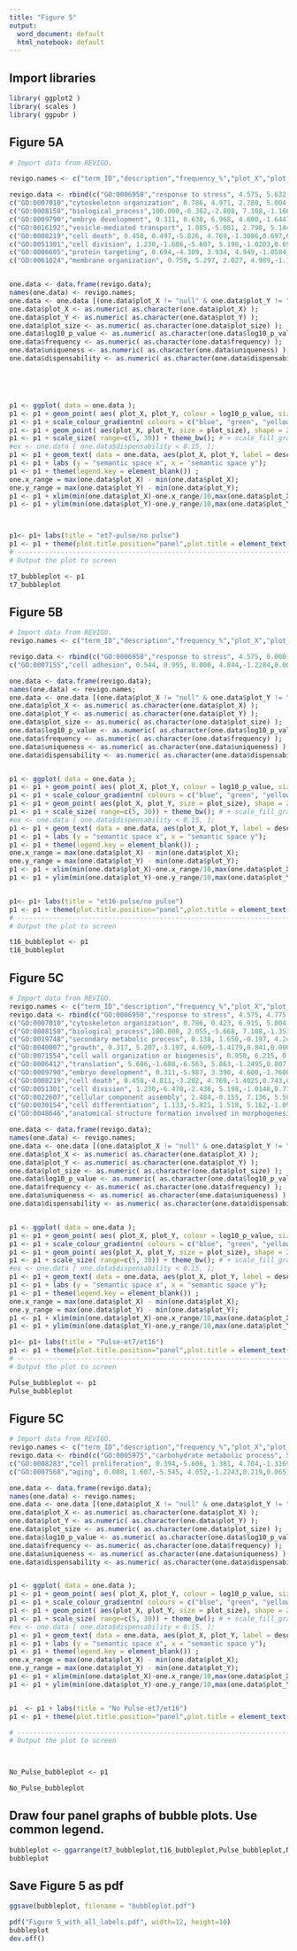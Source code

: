 ```yaml
---
title: "Figure 5"
output:
  word_document: default
  html_notebook: default
---
```


## Import libraries
```r
library( ggplot2 )
library( scales )
library( ggpubr )
```
## Figure 5A
```r
# Import data from REVIGO.

revigo.names <- c("term_ID","description","frequency_%","plot_X","plot_Y","plot_size","log10_p_value","uniqueness","dispensability");

revigo.data <- rbind(c("GO:0006950","response to stress", 4.575, 5.632,-3.955, 5.769,-1.0104,0.776,0.000),
c("GO:0007010","cytoskeleton organization", 0.786, 4.971, 2.780, 5.004,-1.4116,0.648,0.000),
c("GO:0008150","biological_process",100.000,-6.362,-2.808, 7.108,-1.1605,1.000,0.000),
c("GO:0009790","embryo development", 0.311, 0.638, 6.968, 4.600,-1.6447,0.733,0.000),
c("GO:0016192","vesicle-mediated transport", 1.085,-5.081, 2.798, 5.144,-1.2709,0.703,0.000),
c("GO:0008219","cell death", 0.458, 0.497,-5.826, 4.769,-1.3086,0.697,0.073),
c("GO:0051301","cell division", 1.230,-1.686,-5.607, 5.198,-1.0203,0.695,0.191),
c("GO:0006605","protein targeting", 0.694,-4.309, 3.934, 4.949,-1.0584,0.703,0.301),
c("GO:0061024","membrane organization", 0.759, 5.297, 2.027, 4.989,-1.1760,0.648,0.501));


one.data <- data.frame(revigo.data);
names(one.data) <- revigo.names;
one.data <- one.data [(one.data$plot_X != "null" & one.data$plot_Y != "null"), ];
one.data$plot_X <- as.numeric( as.character(one.data$plot_X) );
one.data$plot_Y <- as.numeric( as.character(one.data$plot_Y) );
one.data$plot_size <- as.numeric( as.character(one.data$plot_size) );
one.data$log10_p_value <- as.numeric( as.character(one.data$log10_p_value) );
one.data$frequency <- as.numeric( as.character(one.data$frequency) );
one.data$uniqueness <- as.numeric( as.character(one.data$uniqueness) );
one.data$dispensability <- as.numeric( as.character(one.data$dispensability) );





p1 <- ggplot( data = one.data );
p1 <- p1 + geom_point( aes( plot_X, plot_Y, colour = log10_p_value, size = plot_size), alpha = I(0.6) ) + scale_size_area();
p1 <- p1 + scale_colour_gradientn( colours = c("blue", "green", "yellow", "red"), limits = c( min(one.data$log10_p_value), 0) );
p1 <- p1 + geom_point( aes(plot_X, plot_Y, size = plot_size), shape = 21, fill = "transparent", colour = I (alpha ("black", 0.6) )) + scale_size_area();
p1 <- p1 + scale_size( range=c(5, 30)) + theme_bw(); # + scale_fill_gradientn(colours = heat_hcl(7), limits = c(-300, 0) );
#ex <- one.data [ one.data$dispensability < 0.15, ]; 
p1 <- p1 + geom_text( data = one.data, aes(plot_X, plot_Y, label = description), colour = I(alpha("black", 0.85)), size = 3 );
p1 <- p1 + labs (y = "semantic space x", x = "semantic space y");
p1 <- p1 + theme(legend.key = element_blank()) ;
one.x_range = max(one.data$plot_X) - min(one.data$plot_X);
one.y_range = max(one.data$plot_Y) - min(one.data$plot_Y);
p1 <- p1 + xlim(min(one.data$plot_X)-one.x_range/10,max(one.data$plot_X)+one.x_range/10);
p1 <- p1 + ylim(min(one.data$plot_Y)-one.y_range/10,max(one.data$plot_Y)+one.y_range/10);



p1<- p1+ labs(title = "et7-pulse/no pulse")
p1 <- p1 + theme(plot.title.position="panel",plot.title = element_text(hjust = 0.5,size=14))
# --------------------------------------------------------------------------
# Output the plot to screen

t7_bubbleplot <- p1
t7_bubbleplot
```


## Figure 5B
```r
# Import data from REVIGO.
revigo.names <- c("term_ID","description","frequency_%","plot_X","plot_Y","plot_size","log10_p_value","uniqueness","dispensability");

revigo.data <- rbind(c("GO:0006950","response to stress", 4.575, 0.000, 0.954, 5.769,-1.2947,0.002,0.000),
c("GO:0007155","cell adhesion", 0.544, 0.995, 0.000, 4.844,-1.2284,0.000,0.000));

one.data <- data.frame(revigo.data);
names(one.data) <- revigo.names;
one.data <- one.data [(one.data$plot_X != "null" & one.data$plot_Y != "null"), ];
one.data$plot_X <- as.numeric( as.character(one.data$plot_X) );
one.data$plot_Y <- as.numeric( as.character(one.data$plot_Y) );
one.data$plot_size <- as.numeric( as.character(one.data$plot_size) );
one.data$log10_p_value <- as.numeric( as.character(one.data$log10_p_value) );
one.data$frequency <- as.numeric( as.character(one.data$frequency) );
one.data$uniqueness <- as.numeric( as.character(one.data$uniqueness) );
one.data$dispensability <- as.numeric( as.character(one.data$dispensability) );


p1 <- ggplot( data = one.data );
p1 <- p1 + geom_point( aes( plot_X, plot_Y, colour = log10_p_value, size = plot_size), alpha = I(0.6) ) + scale_size_area();
p1 <- p1 + scale_colour_gradientn( colours = c("blue", "green", "yellow", "red"), limits = c( min(one.data$log10_p_value), 0) );
p1 <- p1 + geom_point( aes(plot_X, plot_Y, size = plot_size), shape = 21, fill = "transparent", colour = I (alpha ("black", 0.6) )) + scale_size_area();
p1 <- p1 + scale_size( range=c(5, 30)) + theme_bw(); # + scale_fill_gradientn(colours = heat_hcl(7), limits = c(-300, 0) );
#ex <- one.data [ one.data$dispensability < 0.15, ]; 
p1 <- p1 + geom_text( data = one.data, aes(plot_X, plot_Y, label = description), colour = I(alpha("black", 0.85)), size = 3 );
p1 <- p1 + labs (y = "semantic space x", x = "semantic space y");
p1 <- p1 + theme(legend.key = element_blank()) ;
one.x_range = max(one.data$plot_X) - min(one.data$plot_X);
one.y_range = max(one.data$plot_Y) - min(one.data$plot_Y);
p1 <- p1 + xlim(min(one.data$plot_X)-one.x_range/10,max(one.data$plot_X)+one.x_range/10);
p1 <- p1 + ylim(min(one.data$plot_Y)-one.y_range/10,max(one.data$plot_Y)+one.y_range/10);


p1<- p1+ labs(title = "et16-pulse/no pulse")
p1 <- p1 + theme(plot.title.position="panel",plot.title = element_text(hjust = 0.5,size=14))
# --------------------------------------------------------------------------
# Output the plot to screen

t16_bubbleplot <- p1
t16_bubbleplot
```


## Figure 5C
```r
# Import data from REVIGO.
revigo.names <- c("term_ID","description","frequency_%","plot_X","plot_Y","plot_size","log10_p_value","uniqueness","dispensability");
revigo.data <- rbind(c("GO:0006950","response to stress", 4.575, 4.775, 4.665, 5.769,-1.0731,0.847,0.000),
c("GO:0007010","cytoskeleton organization", 0.786, 0.423, 6.915, 5.004,-2.5599,0.731,0.000),
c("GO:0008150","biological_process",100.000, 2.055,-5.668, 7.108,-1.3530,1.000,0.000),
c("GO:0019748","secondary metabolic process", 0.138, 1.650,-0.197, 4.247,-2.2762,0.796,0.000),
c("GO:0040007","growth", 0.317, 5.207,-3.197, 4.609,-1.4179,0.841,0.000),
c("GO:0071554","cell wall organization or biogenesis", 0.950, 6.215, 0.974, 5.086,-1.0666,0.808,0.034),
c("GO:0006412","translation", 5.686,-1.688,-6.563, 5.863,-1.2495,0.807,0.043),
c("GO:0009790","embryo development", 0.311,-5.987, 3.390, 4.600,-1.7608,0.622,0.066),
c("GO:0008219","cell death", 0.458,-4.811,-3.202, 4.769,-1.4025,0.743,0.073),
c("GO:0051301","cell division", 1.230,-6.470,-2.438, 5.198,-1.0148,0.737,0.191),
c("GO:0022607","cellular component assembly", 2.484,-0.155, 7.136, 5.503,-1.4354,0.730,0.570),
c("GO:0030154","cell differentiation", 1.133,-5.821, 1.518, 5.162,-1.0971,0.563,0.685),
c("GO:0048646","anatomical structure formation involved in morphogenesis", 0.409,-5.544, 3.590, 4.720,-1.0527,0.650,0.696));

one.data <- data.frame(revigo.data);
names(one.data) <- revigo.names;
one.data <- one.data [(one.data$plot_X != "null" & one.data$plot_Y != "null"), ];
one.data$plot_X <- as.numeric( as.character(one.data$plot_X) );
one.data$plot_Y <- as.numeric( as.character(one.data$plot_Y) );
one.data$plot_size <- as.numeric( as.character(one.data$plot_size) );
one.data$log10_p_value <- as.numeric( as.character(one.data$log10_p_value) );
one.data$frequency <- as.numeric( as.character(one.data$frequency) );
one.data$uniqueness <- as.numeric( as.character(one.data$uniqueness) );
one.data$dispensability <- as.numeric( as.character(one.data$dispensability) );


p1 <- ggplot( data = one.data );
p1 <- p1 + geom_point( aes( plot_X, plot_Y, colour = log10_p_value, size = plot_size), alpha = I(0.6) ) + scale_size_area();
p1 <- p1 + scale_colour_gradientn( colours = c("blue", "green", "yellow", "red"), limits = c( min(one.data$log10_p_value), 0) );
p1 <- p1 + geom_point( aes(plot_X, plot_Y, size = plot_size), shape = 21, fill = "transparent", colour = I (alpha ("black", 0.6) )) + scale_size_area();
p1 <- p1 + scale_size( range=c(5, 30)) + theme_bw(); # + scale_fill_gradientn(colours = heat_hcl(7), limits = c(-300, 0) );
#ex <- one.data [ one.data$dispensability < 0.15, ]; 
p1 <- p1 + geom_text( data = one.data, aes(plot_X, plot_Y, label = description), colour = I(alpha("black", 0.85)), size = 3 );
p1 <- p1 + labs (y = "semantic space x", x = "semantic space y");
p1 <- p1 + theme(legend.key = element_blank()) ;
one.x_range = max(one.data$plot_X) - min(one.data$plot_X);
one.y_range = max(one.data$plot_Y) - min(one.data$plot_Y);
p1 <- p1 + xlim(min(one.data$plot_X)-one.x_range/10,max(one.data$plot_X)+one.x_range/10);
p1 <- p1 + ylim(min(one.data$plot_Y)-one.y_range/10,max(one.data$plot_Y)+one.y_range/10);

p1<- p1+ labs(title = "Pulse-et7/et16")
p1 <- p1 + theme(plot.title.position="panel",plot.title = element_text(hjust = 0.5,size=14))
# --------------------------------------------------------------------------
# Output the plot to screen

Pulse_bubbleplot <- p1
Pulse_bubbleplot 
```


## Figure 5C
```r
# Import data from REVIGO.
revigo.names <- c("term_ID","description","frequency_%","plot_X","plot_Y","plot_size","log10_p_value","uniqueness","dispensability");
revigo.data <- rbind(c("GO:0005975","carbohydrate metabolic process", 5.260, 3.999, 4.164, 5.829,-1.1048,0.277,0.000),
c("GO:0008283","cell proliferation", 0.394,-5.606, 1.381, 4.704,-1.3169,0.220,0.000),
c("GO:0007568","aging", 0.088, 1.607,-5.545, 4.052,-1.2243,0.219,0.065));

one.data <- data.frame(revigo.data);
names(one.data) <- revigo.names;
one.data <- one.data [(one.data$plot_X != "null" & one.data$plot_Y != "null"), ];
one.data$plot_X <- as.numeric( as.character(one.data$plot_X) );
one.data$plot_Y <- as.numeric( as.character(one.data$plot_Y) );
one.data$plot_size <- as.numeric( as.character(one.data$plot_size) );
one.data$log10_p_value <- as.numeric( as.character(one.data$log10_p_value) );
one.data$frequency <- as.numeric( as.character(one.data$frequency) );
one.data$uniqueness <- as.numeric( as.character(one.data$uniqueness) );
one.data$dispensability <- as.numeric( as.character(one.data$dispensability) );


p1 <- ggplot( data = one.data );
p1 <- p1 + geom_point( aes( plot_X, plot_Y, colour = log10_p_value, size = plot_size), alpha = I(0.6) ) + scale_size_area();
p1 <- p1 + scale_colour_gradientn( colours = c("blue", "green", "yellow", "red"), limits = c( min(one.data$log10_p_value), 0) );
p1 <- p1 + geom_point( aes(plot_X, plot_Y, size = plot_size), shape = 21, fill = "transparent", colour = I (alpha ("black", 0.6) )) + scale_size_area();
p1 <- p1 + scale_size( range=c(5, 30)) + theme_bw(); # + scale_fill_gradientn(colours = heat_hcl(7), limits = c(-300, 0) );
#ex <- one.data [ one.data$dispensability < 0.15, ]; 
p1 <- p1 + geom_text( data = one.data, aes(plot_X, plot_Y, label = description), colour = I(alpha("black", 0.85)), size = 3 );
p1 <- p1 + labs (y = "semantic space x", x = "semantic space y");
p1 <- p1 + theme(legend.key = element_blank()) ;
one.x_range = max(one.data$plot_X) - min(one.data$plot_X);
one.y_range = max(one.data$plot_Y) - min(one.data$plot_Y);
p1 <- p1 + xlim(min(one.data$plot_X)-one.x_range/10,max(one.data$plot_X)+one.x_range/10);
p1 <- p1 + ylim(min(one.data$plot_Y)-one.y_range/10,max(one.data$plot_Y)+one.y_range/10);


p1  <- p1 + labs(title = "No Pulse-et7/et16")
p1 <- p1 + theme(plot.title.position="panel",plot.title = element_text(hjust = 0.5,size=14))

# --------------------------------------------------------------------------
# Output the plot to screen



No_Pulse_bubbleplot <- p1


```

```r
No_Pulse_bubbleplot
```


## Draw four panel graphs of bubble plots. Use common legend.
```r
bubbleplot <- ggarrange(t7_bubbleplot,t16_bubbleplot,Pulse_bubbleplot,No_Pulse_bubbleplot,ncol=2,nrow=2,common.legend=TRUE,legend = "right",labels=c("(A)","(B)","(C)","(D)"),font.label = list(size=12,face="bold"))
bubbleplot
```

## Save Figure 5 as pdf
```r
ggsave(bubbleplot, filename = "bubbleplot.pdf")
```

```r
pdf("Figure 5_with_all_labels.pdf", width=12, height=10)
bubbleplot
dev.off()
```




